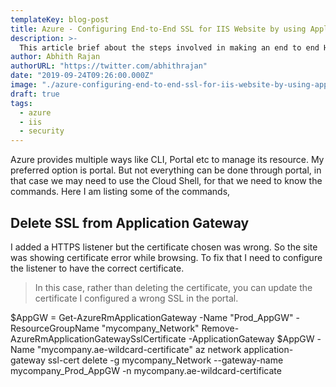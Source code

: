 ```yaml
---
templateKey: blog-post
title: Azure - Configuring End-to-End SSL for IIS Website by using Application Gateway
description: >-
  This article brief about the steps involved in making an end to end HTTPS website which hosted in a VM IIS, in Azure and the traffic need to be routed via Application Gateway.
author: Abhith Rajan
authorURL: "https://twitter.com/abhithrajan"
date: "2019-09-24T09:26:00.000Z"
image: "./azure-configuring-end-to-end-ssl-for-iis-website-by-using-application-gateway/cover.png"
draft: true
tags:
  - azure
  - iis
  - security
---
```


Azure provides multiple ways like CLI, Portal etc to manage its resource. My preferred option is portal. But not everything can be done through portal, in that case we may need to use the Cloud Shell, for that we need to know the commands. Here I am listing some of the commands,

## Delete SSL from Application Gateway

I added a HTTPS listener but the certificate chosen was wrong. So the site was showing certificate error while browsing. To fix that I need to configure the listener to have the correct certificate.

> In this case, rather than deleting the certificate, you can update the certificate
> I configured a wrong SSL in the portal.

$AppGW = Get-AzureRmApplicationGateway -Name "Prod_AppGW" -ResourceGroupName "mycompany_Network"
Remove-AzureRmApplicationGatewaySslCertificate -ApplicationGateway $AppGW -Name "mycompany.ae-wildcard-certificate"
az network application-gateway ssl-cert delete -g mycompany_Network --gateway-name mycompany_Prod_AppGW -n mycompany.ae-wildcard-certificate
